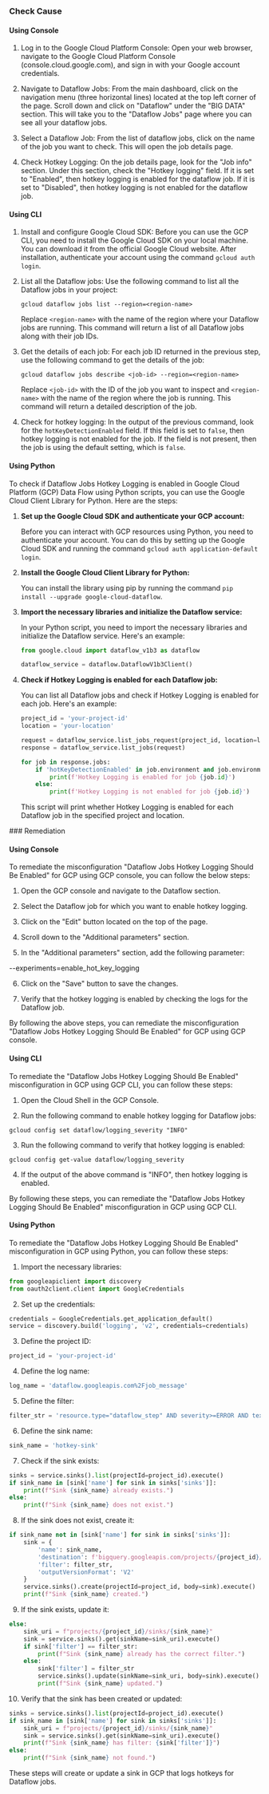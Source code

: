 

<Tabs><Tab title='Cause'>
### Check Cause

#### Using Console

1. Log in to the Google Cloud Platform Console: Open your web browser, navigate to the Google Cloud Platform Console (console.cloud.google.com), and sign in with your Google account credentials.

2. Navigate to Dataflow Jobs: From the main dashboard, click on the navigation menu (three horizontal lines) located at the top left corner of the page. Scroll down and click on "Dataflow" under the "BIG DATA" section. This will take you to the "Dataflow Jobs" page where you can see all your dataflow jobs.

3. Select a Dataflow Job: From the list of dataflow jobs, click on the name of the job you want to check. This will open the job details page.

4. Check Hotkey Logging: On the job details page, look for the "Job info" section. Under this section, check the "Hotkey logging" field. If it is set to "Enabled", then hotkey logging is enabled for the dataflow job. If it is set to "Disabled", then hotkey logging is not enabled for the dataflow job.

#### Using CLI

1. Install and configure Google Cloud SDK: Before you can use the GCP CLI, you need to install the Google Cloud SDK on your local machine. You can download it from the official Google Cloud website. After installation, authenticate your account using the command `gcloud auth login`.

2. List all the Dataflow jobs: Use the following command to list all the Dataflow jobs in your project:

   ```
   gcloud dataflow jobs list --region=<region-name>
   ```

   Replace `<region-name>` with the name of the region where your Dataflow jobs are running. This command will return a list of all Dataflow jobs along with their job IDs.

3. Get the details of each job: For each job ID returned in the previous step, use the following command to get the details of the job:

   ```
   gcloud dataflow jobs describe <job-id> --region=<region-name>
   ```

   Replace `<job-id>` with the ID of the job you want to inspect and `<region-name>` with the name of the region where the job is running. This command will return a detailed description of the job.

4. Check for hotkey logging: In the output of the previous command, look for the `hotKeyDetectionEnabled` field. If this field is set to `false`, then hotkey logging is not enabled for the job. If the field is not present, then the job is using the default setting, which is `false`.

#### Using Python

To check if Dataflow Jobs Hotkey Logging is enabled in Google Cloud Platform (GCP) Data Flow using Python scripts, you can use the Google Cloud Client Library for Python. Here are the steps:

1. **Set up the Google Cloud SDK and authenticate your GCP account:**

   Before you can interact with GCP resources using Python, you need to authenticate your account. You can do this by setting up the Google Cloud SDK and running the command `gcloud auth application-default login`.

2. **Install the Google Cloud Client Library for Python:**

   You can install the library using pip by running the command `pip install --upgrade google-cloud-dataflow`.

3. **Import the necessary libraries and initialize the Dataflow service:**

   In your Python script, you need to import the necessary libraries and initialize the Dataflow service. Here's an example:

   ```python
   from google.cloud import dataflow_v1b3 as dataflow

   dataflow_service = dataflow.DataflowV1b3Client()
   ```

4. **Check if Hotkey Logging is enabled for each Dataflow job:**

   You can list all Dataflow jobs and check if Hotkey Logging is enabled for each job. Here's an example:

   ```python
   project_id = 'your-project-id'
   location = 'your-location'

   request = dataflow_service.list_jobs_request(project_id, location=location)
   response = dataflow_service.list_jobs(request)

   for job in response.jobs:
       if 'hotKeyDetectionEnabled' in job.environment and job.environment['hotKeyDetectionEnabled']:
           print(f'Hotkey Logging is enabled for job {job.id}')
       else:
           print(f'Hotkey Logging is not enabled for job {job.id}')
   ```

   This script will print whether Hotkey Logging is enabled for each Dataflow job in the specified project and location.

</Tab>

<Tab title='Remediation'>
### Remediation

#### Using Console

To remediate the misconfiguration "Dataflow Jobs Hotkey Logging Should Be Enabled" for GCP using GCP console, you can follow the below steps:

1. Open the GCP console and navigate to the Dataflow section.

2. Select the Dataflow job for which you want to enable hotkey logging.

3. Click on the "Edit" button located on the top of the page.

4. Scroll down to the "Additional parameters" section.

5. In the "Additional parameters" section, add the following parameter:

--experiments=enable_hot_key_logging

6. Click on the "Save" button to save the changes.

7. Verify that the hotkey logging is enabled by checking the logs for the Dataflow job.

By following the above steps, you can remediate the misconfiguration "Dataflow Jobs Hotkey Logging Should Be Enabled" for GCP using GCP console.

#### Using CLI

To remediate the "Dataflow Jobs Hotkey Logging Should Be Enabled" misconfiguration in GCP using GCP CLI, you can follow these steps:

1. Open the Cloud Shell in the GCP Console.

2. Run the following command to enable hotkey logging for Dataflow jobs:
```
gcloud config set dataflow/logging_severity "INFO"
```

3. Run the following command to verify that hotkey logging is enabled:
```
gcloud config get-value dataflow/logging_severity
```

4. If the output of the above command is "INFO", then hotkey logging is enabled.

By following these steps, you can remediate the "Dataflow Jobs Hotkey Logging Should Be Enabled" misconfiguration in GCP using GCP CLI.

#### Using Python

To remediate the "Dataflow Jobs Hotkey Logging Should Be Enabled" misconfiguration in GCP using Python, you can follow these steps:

1. Import the necessary libraries:

```python
from googleapiclient import discovery
from oauth2client.client import GoogleCredentials
```

2. Set up the credentials:

```python
credentials = GoogleCredentials.get_application_default()
service = discovery.build('logging', 'v2', credentials=credentials)
```

3. Define the project ID:

```python
project_id = 'your-project-id'
```

4. Define the log name:

```python
log_name = 'dataflow.googleapis.com%2Fjob_message'
```

5. Define the filter:

```python
filter_str = 'resource.type="dataflow_step" AND severity>=ERROR AND textPayload:"hotkey"'
```

6. Define the sink name:

```python
sink_name = 'hotkey-sink'
```

7. Check if the sink exists:

```python
sinks = service.sinks().list(projectId=project_id).execute()
if sink_name in [sink['name'] for sink in sinks['sinks']]:
    print(f"Sink {sink_name} already exists.")
else:
    print(f"Sink {sink_name} does not exist.")
```

8. If the sink does not exist, create it:

```python
if sink_name not in [sink['name'] for sink in sinks['sinks']]:
    sink = {
        'name': sink_name,
        'destination': f'bigquery.googleapis.com/projects/{project_id}/datasets/hotkey_sink',
        'filter': filter_str,
        'outputVersionFormat': 'V2'
    }
    service.sinks().create(projectId=project_id, body=sink).execute()
    print(f"Sink {sink_name} created.")
```

9. If the sink exists, update it:

```python
else:
    sink_uri = f"projects/{project_id}/sinks/{sink_name}"
    sink = service.sinks().get(sinkName=sink_uri).execute()
    if sink['filter'] == filter_str:
        print(f"Sink {sink_name} already has the correct filter.")
    else:
        sink['filter'] = filter_str
        service.sinks().update(sinkName=sink_uri, body=sink).execute()
        print(f"Sink {sink_name} updated.")
```

10. Verify that the sink has been created or updated:

```python
sinks = service.sinks().list(projectId=project_id).execute()
if sink_name in [sink['name'] for sink in sinks['sinks']]:
    sink_uri = f"projects/{project_id}/sinks/{sink_name}"
    sink = service.sinks().get(sinkName=sink_uri).execute()
    print(f"Sink {sink_name} has filter: {sink['filter']}")
else:
    print(f"Sink {sink_name} not found.")
```

These steps will create or update a sink in GCP that logs hotkeys for Dataflow jobs.


</Tab>
</Tabs>